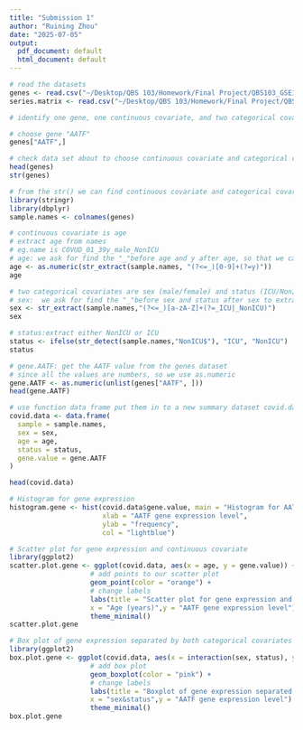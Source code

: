 ```yaml
---
title: "Submission 1"
author: "Ruining Zhou"
date: "2025-07-05"
output:
  pdf_document: default
  html_document: default
---
```


```r
# read the datasets
genes <- read.csv("~/Desktop/QBS 103/Homework/Final Project/QBS103_GSE157103_genes.csv", row.names = 1)
series.matrix <- read.csv("~/Desktop/QBS 103/Homework/Final Project/QBS103_GSE157103_series_matrix-1.csv")
```

```r
# identify one gene, one continuous covariate, and two categorical covariates in the provided dataset.

# choose gene "AATF"
genes["AATF",]

# check data set about to choose continuous covariate and categorical covariates
head(genes)
str(genes)

# from the str() we can find continuous covariate and categorical covariates
library(stringr)
library(dbplyr)
sample.names <- colnames(genes)

# continuous covariate is age
# extract age from names
# eg.name is COVUD_01_39y_male_NonICU
# age: we ask for find the "_"before age and y after age, so that we can extract ages from name
age <- as.numeric(str_extract(sample.names, "(?<=_)[0-9]+(?=y)"))
age

# two categorical covariates are sex (male/female) and status (ICU/NonICU)
# sex:  we ask for find the "_"before sex and status after sex to extract
sex <- str_extract(sample.names,"(?<=_)[a-zA-Z]+(?=_ICU|_NonICU)")
sex

# status:extract either NonICU or ICU
status <- ifelse(str_detect(sample.names,"NonICU$"), "ICU", "NonICU")
status

# gene.AATF: get the AATF value from the genes dataset
# since all the values are numbers, so we use as.numeric
gene.AATF <- as.numeric(unlist(genes["AATF", ]))
head(gene.AATF)

# use function data frame put them in to a new summary dataset covid.data
covid.data <- data.frame(
  sample = sample.names,
  sex = sex,
  age = age,
  status = status,
  gene.value = gene.AATF
)

head(covid.data)
```

```r
# Histogram for gene expression
histogram.gene <- hist(covid.data$gene.value, main = "Histogram for AATF gene expression",
                       xlab = "AATF gene expression level",
                       ylab = "frequency",
                       col = "lightblue")
```

```r
# Scatter plot for gene expression and continuous covariate
library(ggplot2)
scatter.plot.gene <- ggplot(covid.data, aes(x = age, y = gene.value)) + 
                    # add points to our scatter plot
                    geom_point(color = "orange") +
                    # change labels
                    labs(title = "Scatter plot for gene expression and age",
                    x = "Age (years)",y = "AATF gene expression level") +
                    theme_minimal()
scatter.plot.gene
```

```r
# Box plot of gene expression separated by both categorical covariates
library(ggplot2)
box.plot.gene <- ggplot(covid.data, aes(x = interaction(sex, status), y = gene.value)) + 
                    # add box plot
                    geom_boxplot(color = "pink") +
                    # change labels
                    labs(title = "Boxplot of gene expression separated by sex and status",
                    x = "sex&status",y = "AATF gene expression level") +
                    theme_minimal()
box.plot.gene
```

